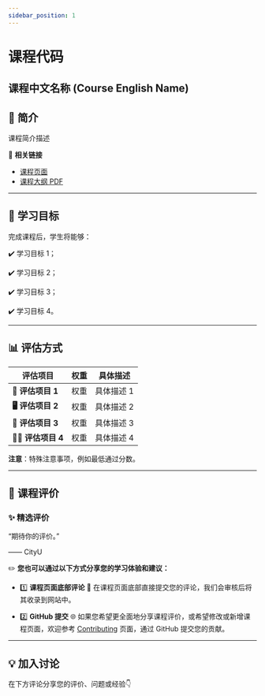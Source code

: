 ```yaml
---
sidebar_position: 1
---
```


# 课程代码
## 课程中文名称 (Course English Name)

## **📘 简介**
课程简介描述

🔗 **相关链接**
- [课程页面](https://www.cityu.edu.hk/catalogue/pg/202425/course/<课程代码>.htm)
- [课程大纲 PDF](https://www.cityu.edu.hk/catalogue/pg/202425/course/<课程代码>.pdf)

---

## **🎯 学习目标**

完成课程后，学生将能够：

✔️ 学习目标 1；

✔️ 学习目标 2；

✔️ 学习目标 3；

✔️ 学习目标 4。

---

## **📊 评估方式**

| **评估项目**          | **权重** | **具体描述**                                                                                       |
|----------------------|---------|---------------------------------------------------------------------------------------------------|
| **📝 评估项目 1**   | 权重  | 具体描述 1                                                                                     |
| **🖥️ 评估项目 2**   | 权重  | 具体描述 2                                                                                     |
| **📄 评估项目 3**   | 权重  | 具体描述 3                                                                                     |
| **🧑‍💻 评估项目 4** | 权重  | 具体描述 4                                                                                     |

**注意**：特殊注意事项，例如最低通过分数。

---

## **💬 课程评价**

### ✨ **精选评价**
<div className={commentStyles.commentBox}>
    <p className={commentStyles.commentText}>
        “期待你的评价。”
    </p>
    <p className={commentStyles.commentAuthor}>—— CityU</p>
</div>

✏️ **您也可以通过以下方式分享您的学习体验和建议：**

- 1️⃣ **课程页面底部评论**
💬 在课程页面底部直接提交您的评论，我们会审核后将其收录到网站中。

- 2️⃣ **GitHub 提交**
🌐 如果您希望更全面地分享课程评价，或希望修改或新增课程页面，欢迎参考 [Contributing](https://stepforx.com/contributing) 页面，通过 GitHub 提交您的贡献。

---

## **💡 加入讨论**

在下方评论分享您的评价、问题或经验👇
<Utterances />
